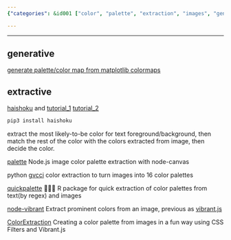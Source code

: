 ```yaml
---
{"categories": &id001 ["color", "palette", "extraction", "images", "generative", "matplotlib", "colormaps", "haishoku"], "category": "Color Palette Extraction", "date": "2022-10-11 10:57:34", "description": "Color palette extraction is a process of obtaining colors from images. Generative methods, like matplotlib colormaps, and extractive methods, such as haishoku, can be used for this purpose. Python and Node.js offer various resources to decide colors based on foreground/background or image colors.", "tags": *id001, "title": "palette extraction from images 色彩搭配提取"}

---
```


------

## generative

[generate palette/color map from matplotlib colormaps](https://blog.csdn.net/Bit_Coders/article/details/121383126)

## extractive

[haishoku](https://github.com/LanceGin/haishoku) and [tutorial_1](https://zhuanlan.zhihu.com/p/452802876) [tutorial_2](https://zhuanlan.zhihu.com/p/421595862)
```bash
pip3 install haishoku

```

extract the most likely-to-be color for text foreground/background, then match the rest of the color with the colors extracted from image, then decide the color.

[palette](https://github.com/tj/palette) Node.js image color palette extraction with node-canvas

python [gvcci](https://github.com/FabriceCastel/gvcci) color extraction to turn images into 16 color palettes

[quickpalette](https://github.com/EmilHvitfeldt/quickpalette) 🏃‍♀️🎨 R package for quick extraction of color palettes from text(by regex) and images

[node-vibrant](https://github.com/Vibrant-Colors/node-vibrant) Extract prominent colors from an image, previous as [vibrant.js](https://github.com/jariz/vibrant.js)

[ColorExtraction](https://github.com/codrops/ColorExtraction) Creating a color palette from images in a fun way using CSS Filters and Vibrant.js

